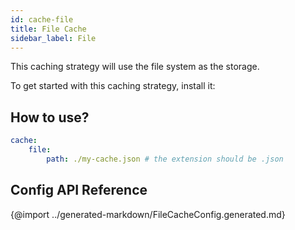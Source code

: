 ```yaml
---
id: cache-file
title: File Cache
sidebar_label: File
---
```


This caching strategy will use the file system as the storage.

To get started with this caching strategy, install it:

<PackageInstall packages="@graphql-mesh/cache-file" />

## How to use?

```yml
cache:
    file:
        path: ./my-cache.json # the extension should be .json
```

## Config API Reference

{@import ../generated-markdown/FileCacheConfig.generated.md}
